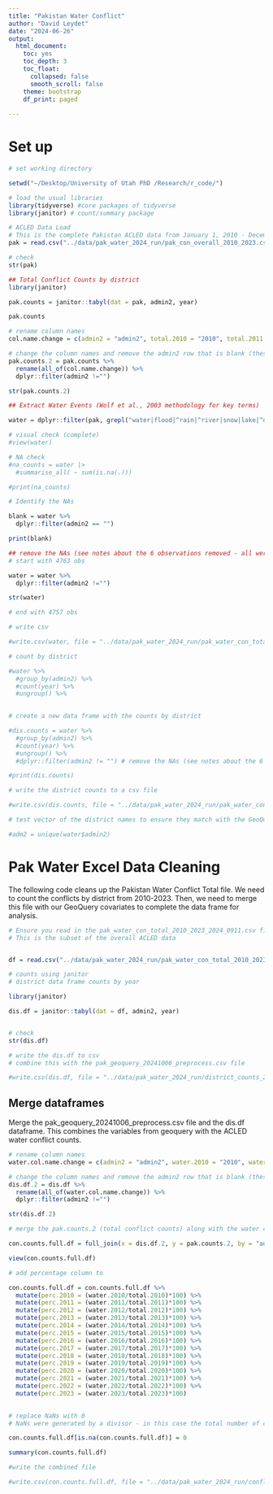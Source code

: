 ```yaml
---
title: "Pakistan Water Conflict"
author: "David Leydet"
date: "2024-06-26"
output: 
  html_document:
    toc: yes
    toc_depth: 3
    toc_float: 
      collapsed: false
      smooth_scroll: false
    theme: bootstrap
    df_print: paged
   
---
```



# **Set up**


```r
# set working directory

setwd("~/Desktop/University of Utah PhD /Research/r_code/")

# load the usual libraries
library(tidyverse) #core packages of tidyverse
library(janitor) # count/summary package

```



```r
# ACLED Data Load
# This is the complete Pakistan ACLED data from January 1, 2010 - December 31, 2023
pak = read.csv("../data/pak_water_2024_run/pak_con_overall_2010_2023.csv")

# check 
str(pak)

```


```r
## Total Conflict Counts by district
library(janitor)

pak.counts = janitor::tabyl(dat = pak, admin2, year)

pak.counts

```


```r
# rename column names
col.name.change = c(admin2 = "admin2", total.2010 = "2010", total.2011 = "2011", total.2012 = "2012", total.2013 = "2013", total.2014 = "2014", total.2015 = "2015", total.2016 = "2016", total.2017 = "2017", total.2018 = "2018", total.2019 = "2019", total.2020 = "2020", total.2021 = "2021", total.2022 = "2022", total.2023 = "2023")

# change the column names and remove the admin2 row that is blank (these are sea-based conflicts)
pak.counts.2 = pak.counts %>% 
  rename(all_of(col.name.change)) %>% 
  dplyr::filter(admin2 !="")

str(pak.counts.2)

```



```r

## Extract Water Events (Wolf et al., 2003 methodology for key terms)

water = dplyr::filter(pak, grepl("water|flood|^rain|^river|snow|lake|^dam|stream|tributary|irrigation|diversion|drought|channel|canal|fish|resorvoir|hydroelect", pak$notes, ignore.case = TRUE))

# visual check (complete)
#view(water)

# NA check
#na_counts = water |>
  #summarise_all( ~ sum(is.na(.)))

#print(na_counts)

```

```r
# Identify the NAs

blank = water %>% 
  dplyr::filter(admin2 == "")

print(blank)

```

```r
## remove the NAs (see notes about the 6 observations removed - all were sea-based disputes with India)
# start with 4763 obs

water = water %>% 
  dplyr::filter(admin2 !="")

str(water)

# end with 4757 obs

# write csv

#write.csv(water, file = "../data/pak_water_2024_run/pak_water_con_total_2010_2023_20240911.csv")

```



```r
# count by district

#water %>% 
  #group_by(admin2) %>% 
  #count(year) %>% 
  #ungroup() %>% 
  

```


```r
# create a new data frame with the counts by district

#dis.counts = water %>% 
  #group_by(admin2) %>% 
  #count(year) %>% 
  #ungroup() %>% 
  #dplyr::filter(admin2 != "") # remove the NAs (see notes about the 6 observations removed - all were sea-based disputes with India)

#print(dis.counts)

```

```r
# write the district counts to a csv file

#write.csv(dis.counts, file = "../data/pak_water_2024_run/pak_water_con_district_counts_20240911.csv")


```


```r
# test vector of the district names to ensure they match with the GeoQuery admin 2 spatial units

#adm2 = unique(water$admin2)

```



# **Pak Water Excel Data Cleaning**

The following code cleans up the Pakistan Water Conflict Total file. We need to count the conflicts by district from 2010-2023. Then, we need to merge this file with our GeoQuery covariates to complete the data frame for analysis. 


```r
# Ensure you read in the pak_water_con_total_2010_2023_2024_0911.csv file
# This is the subset of the overall ACLED data 


df = read.csv("../data/pak_water_2024_run/pak_water_con_total_2010_2023_20240911.csv")


```


```r
# counts using janitor
# district data frame counts by year

library(janitor)

dis.df = janitor::tabyl(dat = df, admin2, year) 


# check
str(dis.df)


```


```r

# write the dis.df to csv
# combine this with the pak_geoquery_20241006_preprocess.csv file

#write.csv(dis.df, file = "../data/pak_water_2024_run/district_counts_20241007.csv")

```


## **Merge dataframes**

Merge the pak_geoquery_20241006_preprocess.csv file and the dis.df dataframe. This combines the variables from geoquery with the ACLED water conflict counts. 

```r

# rename column names
water.col.name.change = c(admin2 = "admin2", water.2010 = "2010", water.2011 = "2011", water.2012 = "2012", water.2013 = "2013", water.2014 = "2014", water.2015 = "2015", water.2016 = "2016", water.2017 = "2017", water.2018 = "2018", water.2019 = "2019", water.2020 = "2020", water.2021 = "2021", water.2022 = "2022", water.2023 = "2023")

# change the column names and remove the admin2 row that is blank (these are sea-based conflicts)
dis.df.2 = dis.df %>% 
  rename(all_of(water.col.name.change)) %>% 
  dplyr::filter(admin2 !="")

str(dis.df.2)

```


```r
# merge the pak.counts.2 (total conflict counts) along with the water conflict dataframe

con.counts.full.df = full_join(x = dis.df.2, y = pak.counts.2, by = "admin2")

view(con.counts.full.df)

```


```r
# add percentage column to 

con.counts.full.df = con.counts.full.df %>% 
  mutate(perc.2010 = (water.2010/total.2010)*100) %>% 
  mutate(perc.2011 = (water.2011/total.2011)*100) %>% 
  mutate(perc.2012 = (water.2012/total.2012)*100) %>% 
  mutate(perc.2013 = (water.2013/total.2013)*100) %>% 
  mutate(perc.2014 = (water.2014/total.2014)*100) %>% 
  mutate(perc.2015 = (water.2015/total.2015)*100) %>% 
  mutate(perc.2016 = (water.2016/total.2016)*100) %>% 
  mutate(perc.2017 = (water.2017/total.2017)*100) %>% 
  mutate(perc.2018 = (water.2018/total.2018)*100) %>% 
  mutate(perc.2019 = (water.2019/total.2019)*100) %>% 
  mutate(perc.2020 = (water.2020/total.2020)*100) %>% 
  mutate(perc.2021 = (water.2021/total.2021)*100) %>% 
  mutate(perc.2022 = (water.2022/total.2022)*100) %>% 
  mutate(perc.2023 = (water.2023/total.2023)*100) 
  

# replace NaNs with 0
# NaNs were generated by a divisor - in this case the total number of conflicts - of zero

con.counts.full.df[is.na(con.counts.full.df)] = 0

summary(con.counts.full.df)

```

```r
#write the combined file

#write.csv(con.counts.full.df, file = "../data/pak_water_2024_run/conflict_full_df_20231007.csv" )

```






